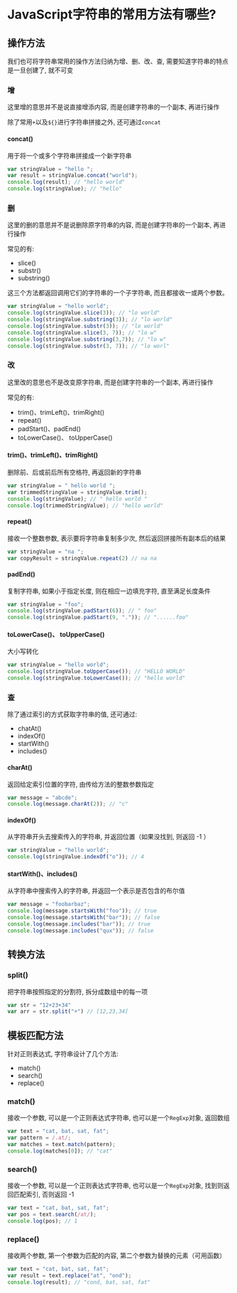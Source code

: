 # JavaScript字符串的常用方法有哪些?

## 操作方法

我们也可将字符串常用的操作方法归纳为增、删、改、查, 需要知道字符串的特点是一旦创建了, 就不可变

### 增

这里增的意思并不是说直接增添内容, 而是创建字符串的一个副本, 再进行操作

除了常用`+`以及`${}`进行字符串拼接之外, 还可通过`concat`

#### concat()

用于将一个或多个字符串拼接成一个新字符串

```js showLineNumbers copy
var stringValue = "hello ";
var result = stringValue.concat("world");
console.log(result); // "hello world"
console.log(stringValue); // "hello"
```

### 删

这里的删的意思并不是说删除原字符串的内容, 而是创建字符串的一个副本, 再进行操作

常见的有: 

- slice()
- substr()
- substring()

这三个方法都返回调用它们的字符串的一个子字符串, 而且都接收一或两个参数。

```js showLineNumbers copy
var stringValue = "hello world";
console.log(stringValue.slice(3)); // "lo world"
console.log(stringValue.substring(3)); // "lo world"
console.log(stringValue.substr(3)); // "lo world"
console.log(stringValue.slice(3, 7)); // "lo w"
console.log(stringValue.substring(3,7)); // "lo w"
console.log(stringValue.substr(3, 7)); // "lo worl"
```

### 改

这里改的意思也不是改变原字符串, 而是创建字符串的一个副本, 再进行操作

常见的有: 

- trim()、trimLeft()、trimRight()
- repeat()
- padStart()、padEnd()
- toLowerCase()、 toUpperCase()

#### trim()、trimLeft()、trimRight()

删除前、后或前后所有空格符, 再返回新的字符串

```js showLineNumbers copy
var stringValue = " hello world ";
var trimmedStringValue = stringValue.trim();
console.log(stringValue); // " hello world "
console.log(trimmedStringValue); // "hello world"
```

#### repeat()

接收一个整数参数, 表示要将字符串复制多少次, 然后返回拼接所有副本后的结果

```js showLineNumbers copy
var stringValue = "na ";
var copyResult = stringValue.repeat(2) // na na 
```

#### padEnd()

复制字符串, 如果小于指定长度, 则在相应一边填充字符, 直至满足长度条件

```js showLineNumbers copy
var stringValue = "foo";
console.log(stringValue.padStart(6)); // " foo"
console.log(stringValue.padStart(9, ".")); // "......foo"
```

#### toLowerCase()、 toUpperCase()

大小写转化

```js showLineNumbers copy
var stringValue = "hello world";
console.log(stringValue.toUpperCase()); // "HELLO WORLD"
console.log(stringValue.toLowerCase()); // "hello world"
```

### 查

除了通过索引的方式获取字符串的值, 还可通过: 

- chatAt()
- indexOf()
- startWith()
- includes()

#### charAt()

返回给定索引位置的字符, 由传给方法的整数参数指定

```js showLineNumbers copy
var message = "abcde";
console.log(message.charAt(2)); // "c"
```

#### indexOf()

从字符串开头去搜索传入的字符串, 并返回位置（如果没找到, 则返回 -1 ）

```js showLineNumbers copy
var stringValue = "hello world";
console.log(stringValue.indexOf("o")); // 4
```

#### startWith()、includes()

从字符串中搜索传入的字符串, 并返回一个表示是否包含的布尔值

```js showLineNumbers copy
var message = "foobarbaz";
console.log(message.startsWith("foo")); // true
console.log(message.startsWith("bar")); // false
console.log(message.includes("bar")); // true
console.log(message.includes("qux")); // false
```

## 转换方法

### split()

把字符串按照指定的分割符, 拆分成数组中的每一项

```js showLineNumbers copy
var str = "12+23+34"
var arr = str.split("+") // [12,23,34]
```

## 模板匹配方法

针对正则表达式, 字符串设计了几个方法: 

- match()
- search()
- replace()

### match()

接收一个参数, 可以是一个正则表达式字符串, 也可以是一个` RegExp `对象, 返回数组

```js showLineNumbers copy
var text = "cat, bat, sat, fat";
var pattern = /.at/;
var matches = text.match(pattern);
console.log(matches[0]); // "cat"
```

### search()

接收一个参数, 可以是一个正则表达式字符串, 也可以是一个` RegExp `对象, 找到则返回匹配索引, 否则返回 -1

```js showLineNumbers copy
var text = "cat, bat, sat, fat";
var pos = text.search(/at/);
console.log(pos); // 1
```

### replace()

接收两个参数, 第一个参数为匹配的内容, 第二个参数为替换的元素（可用函数）

```js showLineNumbers copy
var text = "cat, bat, sat, fat";
var result = text.replace("at", "ond");
console.log(result); // "cond, bat, sat, fat"
```
